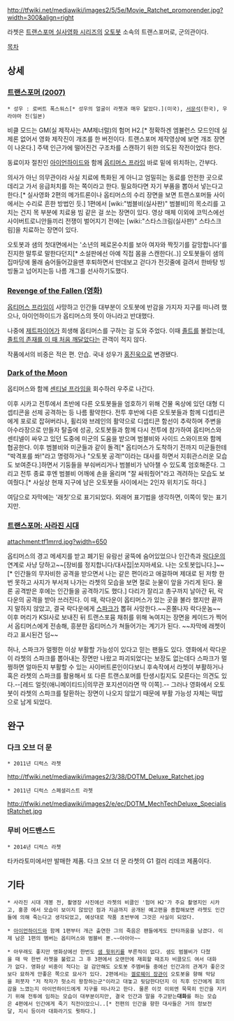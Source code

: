 http://tfwiki.net/mediawiki/images2/5/5e/Movie_Ratchet_promorender.jpg?width=300&align=right

라쳇은 [[트랜스포머 실사영화 시리즈]]의 [[오토봇]] 소속의 트랜스포머로, 군의관이다.

[[목차]]
== 상세 ==
=== [[트랜스포머(실사영화, 2007)|트랜스포머 (2007)]] ===
 * 성우 : 로버트 폭스워스[* 성우의 얼굴이 라쳇과 매우 닮았다.](미국), [[서문석]](한국), 우라야마 진(일본)

비클 모드는 GM(실 제작사는 AM제너럴)의 험머 H2.[* 정확하겐 엠뷸런스 모드인데 실제론 없어서 영화 제작진이 개조를 한 버전이다. 트랜스포머 제작영상에 보면 개조 장면이 나온다.] 주택 인근가에 떨어진건 구조차를 스캔하기 위한 의도된 작전이었다 한다.

동료이자 절친인 [[아이언하이드(실사판)|아이언하이드]]와 함께 [[옵티머스 프라임(실사판)|옵티머스 프라임]] 바로 밑에 위치하는, 간부다.

의사가 아닌 의무관이라 사실 치료에 특화된 게 아니고 엄밀히는 동료를 안전한 곳으로 데리고 가서 응급처치를 하는 쪽이라고 한다. 필요하다면 자기 부품을 뽑아서 넣는다고 한다.[* 실사영화 2편의 메가트론이나 옵티머스의 수리 장면을 보면 트랜스포머들 사이에서는 수리로 흔한 방법인 듯.] 1편에서 [wiki:"범블비(실사판)" 범블비]의 목소리를 고치는 건지 목 부분에 치료용 빔 같은 걸 쏘는 장면이 있다. 영상 매체 이외에 코믹스에선 사이버트로니안들끼리 전쟁이 벌어지기 전에는 [wiki:"스타스크림(실사판)" 스타스크림]을 치료하는 장면이 있다.

오토봇과 샘의 첫대면에서는 '소년의 페로몬수치를 보아 여자와 짝짓기를 갈망합니다'를 진지한 말투로 말한다던지[* 소설판에선 아예 직접 몸을 스캔한다(..)] 오토봇들이 샘의 집마당에 몰래 숨어들어갔을땐 후퇴하면서 딴데보고 걷다가 전깃줄에 걸려서 한바탕 빙빙돌고 넘어지는등 나름 개그를 선사하기도했다.
=== [[트랜스포머: 패자의 역습(2009)|Revenge of the Fallen (영화)]] ===
[[옵티머스 프라임]]이 사망하고 인간들 대부분이 오토봇에 반감을 가지자 지구를 떠나려 했으나, 아이언하이드가 옵티머스의 뜻이 아니라고 반대했다. 

나중에 [[제트파이어(ROTF)|제트파이어]]가 희생해 옵티머스를 구하는 걸 도와 주었다. 이때 [[졸트(ROTF)|졸트]]를 불렀는데, [[병풍|졸트의 존재를 이 때 처음 깨달았다]]는 관객이 적지 않다.

작품에서의 비중은 적은 편. 안습. 국내 성우가 [[홍진욱]]으로 변경됐다.

=== [[트랜스포머: 다크 오브 더 문(실사영화, 2011)|Dark of the Moon]] ===
옵티머스와 함께 [[센티널 프라임(ROTF)|센티널 프라임]]을 회수하러 우주로 나간다. 

이후 시카고 전투에서 초반에 다른 오토봇들을 엄호하기 위해 건물 옥상에 있던 대형 디셉티콘을 선제 공격하는 등 나름 활약한다. 전투 후반에 다른 오토봇들과 함께 디셉티콘에게 포로로 잡혀버리나, 휠리와 브레인의 활약으로 디셉티콘 함선이 추락하며 주변을 아수라장으로 만들자 탈출에 성공, 오토봇들과 함께 다시 전투에 참가하여 옵티머스와 센티넬이 싸우고 있던 도중에 미군의 도움을 받으며 범블비와 사이드 스와이프와 함께 협공한다. 이후 범블비와 미군들과 같이 돌격[* 옵티머스가 도착하기 전까지 미군들한테 "박격포를 쏴!"라고 명령하거나 "오토봇 공격!"이라는 대사를 하면서 지휘관스러운 모습도 보여준다.]하면서 기둥들을 부숴버리거나 범블비가 낚아챌 수 있도록 엄호해준다. 그리고 전투 종료 후엔 범블비 어깨에 손을 올리며 "잘 싸워줬어"라고 격려하는 모습도 보여줬다.[* 사실상 현재 지구에 남은 오토봇들 사이에서는 2인자 위치기도 하다.]

여담으로 자막에는 '래칫'으로 표기되었다. 외래어 표기법을 생각하면, 이쪽이 맞는 표기지만.
 

=== [[트랜스포머: 사라진 시대(영화)|트랜스포머: 사라진 시대]] ===
attachment:tf1mrrd.jpg?width=650

옵티머스의 경고 메세지를 받고 폐기된 유람선 굴뚝에 숨어있었으나 인간측과 [[락다운(ROTF)|락다운]]의 연계로 사냥 당하고~~[장비를 정지합니다/대사집|쏘지마세요. 나는 오토봇입니다.]~~[* 인간들의 무자비한 공격을 받으면서 나는 같은 편이라고 애걸하며 제대로 된 저항 한 번 못하고 사지가 부서져 나가는 라쳇의 모습을 보면 절로 눈물이 앞을 가리게 된다. 물론 공격받은 후에는 인간들을 공격하기도 했다.] 다리가 잘리고 총구까지 날아간 뒤, 락다운의 공격을 받아 쓰러진다. 이 때, 락다운이 옵티머스가 있는 곳을 불라 했지만 끝까지 말하지 않았고, 결국 락다운에게 [[스파크]]가 뽑혀 사망한다.~~혼쭐나자 락다운놈~~ 이후 머리가 KSI사로 보내진 뒤 트랜스포뮴 채취를 위해 녹여지는 장면을 케이드가 찍어서 옵티머스에게 전송해, 흥분한 옵티머스가 쳐들어가는 계기가 된다. ~~자막에 래쳇이라고 표시된건 덤~~

허나, 스파크가 멀쩡한 이상 부활할 가능성이 있다고 믿는 팬들도 있다. 영화에서 락다운이 라쳇의 스파크를 뽑아내는 장면만 나왔고 파괴되었다는 보장도 없는데다 스파크가 멀쩡하면 얼마든지 부활할 수 있는 사이버트론인이다보니 후속작에서 라쳇이 부활하거나 혹은 라쳇의 스파크를 활용해서 또 다른 트랜스포머를 탄생시킬지도 모른다는 의견도 있다.--[레드 얼럿(애니메이티드)|의무관 포지션이라면 딱 이쪽].-- 그러나 영화에서 오토봇이 라쳇의 스파크를 탈환하는 장면이 나오지 않았기 때문에 부활 가능성 자체는 떡밥으로 남게 되었다.

== 완구 ==
=== 다크 오브 더 문 ===
 * 2011년 디럭스 라쳇
http://tfwiki.net/mediawiki/images2/3/38/DOTM_Deluxe_Ratchet.jpg

 * 2011년 디럭스 스페셜리스트 라쳇
http://tfwiki.net/mediawiki/images2/e/ec/DOTM_MechTechDeluxe_SpecialistRatchet.jpg

=== 무비 어드밴스드  ===
 * 2014년 디럭스 라쳇
타카라토미에서만 발매한 제품. 다크 오브 더 문 라쳇의 G1 컬러 리데코 제품이다.

== 기타 ==
 * 사라진 시대 개봉 전, 촬영장 사진에선 라쳇의 비클인 '험머 H2'가 주요 촬영지인 시카고, 홍콩 에서 모습이 보이지 않았던 점과 지금까지 공개된 예고편을 종합해보면 라쳇도 인간들에 의해 죽는다고 생각되었고, 예상대로 작품 초반부에 그것은 사실이 되었다.

 * [[아이언하이드(실사판)|아이언하이드]]와 함께 1편부터 개근 출연한 그의 죽음은 팬들에게도 안타까움을 남겼다. 이제 남은 1편의 멤버는 옵티머스와 범블비 뿐.~~아아아~~

 * 아무래도 좋지만 영화상에선 한번도 [[샘 윗위키]]를 부른적이 없다. 샘도 범블비가 다쳤을 때 딱 한번 라쳇을 불렀고 그 후 3편에서 오랜만에 재회할 때조차 비클모드 여서 대화가 없다. 영화상 비중이 적다는 걸 감안해도 오토봇 주멤버들 중에선 인간과의 관계가 좋은것보다 묘하게 안좋은 쪽으로 묘사가 있다. 2편에서는 [[겔로웨이 장관]]이 오토봇을 향해 악담을 퍼붓자 "저 작자가 헛소리 왕창하는군"이라고 대놓고 뒷담한다던지 이 직후 인간에게 회의감을 느꼈는지 아이언하이드에게 지구를 떠나자고 한다. 물론 이것 이외엔 묵묵히 인간을 지키기 위해 전투에 임하는 모습이 대부분이지만, 결국 인간과 말을 주고받는'''대화'''를 하는 모습은 4편에서 인간에게 죽기 직전이었으니..[* 전편의 인간을 향한 대사들은 거의 정보전달, 지시 등이라 대화라기도 뭣하다.] 
